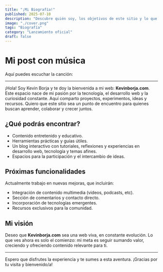 ```yaml
---
title: "¡Mi Biografía!"
published: 2025-07-10
description: "Descubre quién soy, los objetivos de este sitio y lo que está por venir."
image: "./cover.png"
tags: "Biografía"
category: "Lanzamiento oficial"
draft: false
---
```



# Mi post con música

Aquí puedes escuchar la canción:

<ReproductorMusica src="/assets/musica/Llamado.mp3" titulo="Llamado en la tormenta" />

---

¡Hola! Soy Kevin Borja y te doy la bienvenida a mi web: **Kevinborja.com**.  
Este espacio nace de mi pasión por la tecnología, el desarrollo web y la curiosidad constante. Aquí comparto proyectos, experimentos, ideas y recursos. Quiero que este sitio sea un punto de encuentro para quienes buscan aprender, colaborar y crecer juntos.

## ¿Qué podrás encontrar?

- Contenido entretenido y educativo.
- Herramientas prácticas y guías útiles.
- Un blog interactivo con tutoriales, reflexiones y experiencias en desarrollo web, tecnología y temas afines.
- Espacios para la participación y el intercambio de ideas.

## Próximas funcionalidades

Actualmente trabajo en nuevas mejoras, que incluirán:
- Integración de contenido multimedia (videos, podcasts, etc).
- Sección de comentarios y contacto directo.
- Incorporación de tecnologías emergentes.
- Recursos exclusivos para la comunidad.

## Mi visión

Deseo que **Kevinborja.com** sea una web viva, en constante evolución. Lo que ves ahora es solo el comienzo: mi meta es seguir sumando valor, creciendo y ofreciendo contenido relevante para ti.

---

Espero que disfrutes la experiencia y te sumes a esta aventura. ¡Gracias por tu visita y bienvenido/a!
